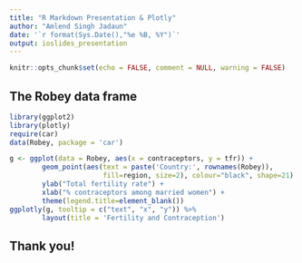 ```yaml
---
title: "R Markdown Presentation & Plotly"
author: "Amlend Singh Jadaun"
date: '`r format(Sys.Date(),"%e %B, %Y")`'
output: ioslides_presentation
---
```


```r
knitr::opts_chunk$set(echo = FALSE, comment = NULL, warning = FALSE)
```

## The Robey data frame

```r
library(ggplot2)
library(plotly)
require(car)
data(Robey, package = 'car')
```

```r
g <- ggplot(data = Robey, aes(x = contraceptors, y = tfr)) +
        geom_point(aes(text = paste('Country:', rownames(Robey)), 
                       fill=region, size=2), colour="black", shape=21) +
        ylab("Total fertility rate") +
        xlab("% contraceptors among married women") + 
        theme(legend.title=element_blank())
ggplotly(g, tooltip = c("text", "x", "y")) %>%
        layout(title = 'Fertility and Contraception')
```

## Thank you!